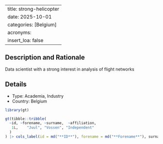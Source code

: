 
---
title: strong-helicopter
date: 2025-10-01
categories: [Belgium]
acronyms:
  insert_loa: false
---

## Description and Rationale

Data scientist with a strong interest in analysis of flight networks

## Details

* Type: Academia, Industry
* Country: Belgium

```r
library(gt)

gt(tibble::tribble(
  ~id, ~forename, ~surname,  ~affiliation,
   1L,    "Juul", "Vossen", "Independent"
  )
) |> cols_label(id = md("**ID**"), forename = md("**Forename**"), surname ~ md("**Surname**"), affiliation ~ md("**Affiliation**"))
```
